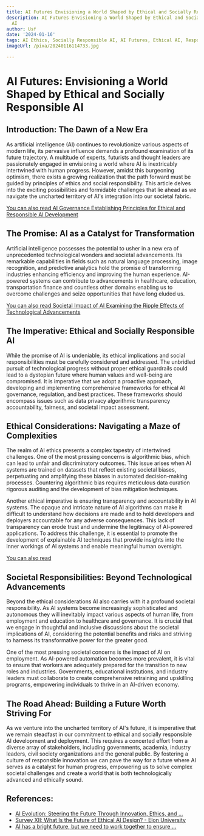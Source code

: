```yaml
---
title: AI Futures Envisioning a World Shaped by Ethical and Socially Responsible AI
description: AI Futures Envisioning a World Shaped by Ethical and Socially Responsible
  AI
author: Usf
date: '2024-01-16'
tags: AI Ethics, Socially Responsible AI, AI Futures, Ethical AI, Responsible AI
imageUrl: /pixa/20240116114733.jpg

---
```

# **AI Futures: Envisioning a World Shaped by Ethical and  Socially Responsible AI**

##  Introduction:  The Dawn of a New Era
As artificial intelligence (AI) continues to revolutionize various aspects of modern  life, its pervasive influence demands a profound examination of its future trajectory. A multitude of experts, futurists and thought leaders are passionately engaged in envisioning a world where AI  is inextricably  intertwined with human progress.  However, amidst this burgeoning optimism, there exists a growing realization that  the path forward must be guided  by principles of  ethics and social responsibility. This article delves into the exciting possibilities and formidable challenges  that lie ahead as  we navigate the uncharted territory of AI's integration into our societal fabric.

[You can  also read AI Governance Establishing Principles for Ethical  and Responsible AI Development](AI%20Governance%20Establishing%20Principles%20for%20Ethical%20and%20Responsible%20AI%20Development)


## The Promise: AI as a Catalyst for Transformation
Artificial intelligence possesses the potential to usher in a  new era of unprecedented technological wonders and societal advancements. Its  remarkable capabilities in fields such as natural language processing, image recognition, and predictive analytics hold the promise of transforming industries enhancing efficiency and improving the human  experience. AI-powered systems  can contribute to advancements in healthcare, education, transportation finance and countless other domains enabling us to overcome challenges and  seize opportunities that  have long  eluded us.

[You can  also read  Societal Impact of AI Examining the Ripple Effects  of Technological Advancements](Societal%20Impact%20of%20AI%20Examining%20the%20Ripple%20Effects%20of%20Technological%20Advancements)


##  The Imperative: Ethical and Socially Responsible AI
While the promise of AI is undeniable, its ethical implications and social responsibilities must be  carefully considered and addressed. The  unbridled pursuit of technological  progress without proper ethical guardrails could lead to a dystopian  future  where human values and well-being are compromised. It is imperative that we adopt a proactive approach, developing and implementing comprehensive frameworks  for ethical AI governance, regulation, and  best practices. These frameworks should encompass issues such as data privacy  algorithmic transparency accountability, fairness, and societal impact  assessment.

## Ethical Considerations: Navigating a Maze of Complexities
The realm of AI ethics presents a complex tapestry of intertwined challenges. One  of the most  pressing concerns is algorithmic bias, which can lead to unfair and discriminatory outcomes. This issue arises when AI systems are  trained on datasets  that reflect existing societal biases, perpetuating  and amplifying  these biases in automated decision-making processes. Countering algorithmic bias requires meticulous data curation rigorous  auditing and the development of bias mitigation techniques.

Another ethical imperative is ensuring transparency and accountability in AI systems. The opaque and intricate nature of AI algorithms  can make it difficult to understand how decisions are made and to hold developers and deployers accountable for any adverse  consequences. This lack of transparency can erode trust and undermine  the legitimacy of AI-powered applications.  To address this challenge, it is essential to promote the development of explainable AI techniques that provide insights into the inner workings  of AI  systems and enable meaningful human oversight.

[You can also read ]()


## Societal Responsibilities: Beyond Technological Advancements
Beyond the ethical considerations AI also carries with it a profound societal  responsibility. As AI systems become increasingly sophisticated and autonomous they will inevitably impact various aspects of human life,  from employment and education  to healthcare and governance. It is crucial that we  engage in thoughtful and inclusive discussions about  the societal implications of AI, considering the potential benefits and risks and striving to harness its transformative  power  for the greater good.

One of the most pressing societal concerns is the impact of AI on employment.  As AI-powered automation becomes more prevalent,  it is vital to  ensure that workers are adequately prepared for the transition to new  roles and industries.  Governments, educational  institutions, and industry leaders must collaborate to create comprehensive retraining and upskilling programs, empowering individuals to thrive  in an AI-driven economy.

## The Road Ahead: Building a Future Worth  Striving For
As we venture into  the uncharted territory of AI's future, it is imperative that we remain steadfast in our commitment  to ethical and socially responsible AI development and deployment. This requires a concerted effort from  a diverse array  of stakeholders, including governments, academia, industry leaders, civil society organizations and the general  public. By fostering a  culture of responsible innovation we can pave the way for a future where AI  serves  as a catalyst for human progress, empowering us to solve complex societal challenges and create a world that  is both technologically advanced and ethically sound.

## References:
- [AI Evolution: Steering the Future Through Innovation, Ethics, and ...](https://www.linkedin.com/pulse/ai-evolution-steering-future-through-innovation-ethics-navveen-balani)
- [Survey XII: What Is the Future of Ethical AI Design? - Elon University](https://www.elon.edu/u/imagining/surveys/xii-2021/ethical-ai-design-2030/)
- [AI has a bright future, but we need to work together to ensure ...](https://www.bell-labs.com/institute/blog/ai-has-a-bright-future-but-we-need-to-work-together-to-ensure-appropriate-guidelines/)
